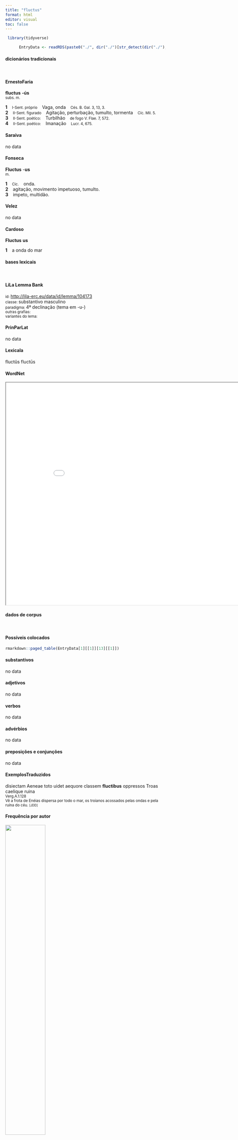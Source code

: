 ```yaml
---
title: "fluctus"
format: html
editor: visual
toc: false
---
```



```r
 library(tidyverse) 

      EntryData <- readRDS(paste0("./", dir("./")[str_detect(dir("./"), "_xx102-108-117-99-116-117-115xx_.rds")]))

```


#### dicionários tradicionais

&emsp;




::: panel-tabset

#### ErnestoFaria

<b>fluctus</b> <b>-ús</b> <br> <small>subs. m.</small> <br> <small></small>   <p> <b>1</b> &ensp; <small>I-Sent. próprio</small> &ensp; Vaga, onda &ensp; <small>Cés. B. Gal. 3, 13, 3.</small> <br> <b>2</b> &ensp; <small>II-Sent. figurado</small> &ensp; Agitação, perturbação, tumulto, tormenta &ensp; <small>Cíc. Mil. 5.</small> <br> <b>3</b> &ensp; <small>II-Sent. poético:</small> &ensp; Turbilhão &ensp; <small>de fogo V. Flae. 7, 572.</small> <br> <b>4</b> &ensp; <small>II-Sent. poético:</small> &ensp; Imanação &ensp; <small>Lucr. 4, 675.</small> </p>




#### Saraiva

no data




#### Fonseca

<b>Fluctus</b> -<b>us</b> <br> <small>m.</small>   <p> <b>1</b> &ensp; <small>Cic.</small> &ensp; onda. <br> <b>2</b> &ensp; agitação, movimento impetuoso, tumulto. <br> <b>3</b> &ensp; impeto, multidão. </p>




#### Velez

no data




#### Cardoso

<b>Fluctus</b> <b>us</b>   <p> <b>1</b> &ensp; a onda do mar </p>


:::



#### bases lexicais

&emsp;






::: panel-tabset

#### LiLa Lemma Bank

<small> id: </small> <a href=' http://lila-erc.eu/data/id/lemma/104173 ' target="_blank"> http://lila-erc.eu/data/id/lemma/104173 </a> <br>
<small> classe: </small> substantivo masculino   <br>
<small> paradigma: </small> 4ª declinação (tema em -u-) <br>
<small> outras grafias: </small>  <br>
<small> variantes do lema: </small>  <br>





#### PrinParLat

no data




#### Lexicala

fluctŭs 
 fluctūs




#### WordNet

<iframe width='900' height='700' src='Media/Tree__xx102-108-117-99-116-117-115xx__sem_type_lexemes_pt.html'>

</iframe>


:::



#### dados de corpus

&emsp;




::: panel-tabset

#### Possíveis colocados

```r

rmarkdown::paged_table(EntryData[1][[1]][13][[1]])

```


#### substantivos

no data




#### adjetivos

no data




#### verbos

no data




#### advérbios

no data




#### preposições e conjunções

no data


:::



::: panel-tabset

#### ExemplosTraduzidos

<p> disiectam Aeneae toto uidet aequore classem <b>fluctibus</b> oppressos Troas caelique ruina <br> <small> Verg.A.1.128 <br> Vê a frota de Enéias dispersa por todo o mar, os troianos acossados pelas ondas e pela ruína do céu. <small> [JDD] </small> </small> </p>





#### Frequência por autor

![](./Media/barchart__xx102-108-117-99-116-117-115xx__lemma_BY_author_Frequencies.webp){width=50% fig-alt='This charts plots the frequency of lemma by author_Frequencies. The Vergilius subcorpus registers the highest normalized frequency, with the value of 25.1 and an absolute frequency of 13. The Seneca subcorpus follows, with a normalized frequency of 3.73 and an absolute frequency of 20. the subcorpus with the least normalized frequency is Phaedrus with the normalized value of 0 and an absolute freqeuncy of 0. here are all the values: subcorpus: Caesar ; normalized frequency: 3 ; absolute frequency: 1.13301608882846. subcorpus: Cicero ; normalized frequency: 6 ; absolute frequency: 0.373775883979966. subcorpus: Horatius ; normalized frequency: 3 ; absolute frequency: 2.6640618062339. subcorpus: Ovidius ; normalized frequency: 2 ; absolute frequency: 3.43170899107756. subcorpus: Phaedrus ; normalized frequency: 0 ; absolute frequency: 0. subcorpus: Sallustius ; normalized frequency: 0 ; absolute frequency: 0. subcorpus: Seneca ; normalized frequency: 20 ; absolute frequency: 3.73266643026446. subcorpus: Suetonius ; normalized frequency: 0 ; absolute frequency: 0. subcorpus: Tacitus ; normalized frequency: 0 ; absolute frequency: 0. subcorpus: Vergilius ; normalized frequency: 13 ; absolute frequency: 25.0965250965251. subcorpus: Hieronymus ; normalized frequency: 1 ; absolute frequency: 2.24668613794653'}




#### Frequência por gênero

![](./Media/barchart__xx102-108-117-99-116-117-115xx__lemma_BY_genre_Frequencies.webp){width=50% fig-alt='This charts plots the frequency of lemma by genre_Frequencies. The Poesia.épica subcorpus registers the highest normalized frequency, with the value of 25.1 and an absolute frequency of 13. The Poesia.trágica subcorpus follows, with a normalized frequency of 13.9 and an absolute frequency of 16. the subcorpus with the least normalized frequency is Prosa.oratória with the normalized value of 0.29 and an absolute freqeuncy of 3. here are all the values: subcorpus: Prosa.histórica ; normalized frequency: 3 ; absolute frequency: 0.730300153363032. subcorpus: Prosa.filosófica ; normalized frequency: 4 ; absolute frequency: 0.658967727055567. subcorpus: Prosa.oratória ; normalized frequency: 3 ; absolute frequency: 0.288037790558121. subcorpus: Prosa.epistolográfica ; normalized frequency: 3 ; absolute frequency: 0.794933623042476. subcorpus: Poesia.lírica ; normalized frequency: 3 ; absolute frequency: 2.52376545806343. subcorpus: Poesia.didática ; normalized frequency: 2 ; absolute frequency: 1.69649673424379. subcorpus: Poesia.trágica ; normalized frequency: 16 ; absolute frequency: 13.8985406532314. subcorpus: Poesia.épica ; normalized frequency: 13 ; absolute frequency: 25.0965250965251. subcorpus: Prosa.ficcional ; normalized frequency: 1 ; absolute frequency: 2.24668613794653'}




#### Frequência por século

![](./Media/barchart__xx102-108-117-99-116-117-115xx__lemma_BY_period_Frequencies.webp){width=50% fig-alt='This charts plots the frequency of lemma by period_Frequencies. The I.d.C. subcorpus registers the highest normalized frequency, with the value of 3.37 and an absolute frequency of 22. The II.d.C. subcorpus follows, with a normalized frequency of 0 and an absolute frequency of 0. the subcorpus with the least normalized frequency is II.d.C. with the normalized value of 0 and an absolute freqeuncy of 0. here are all the values: subcorpus: I.a.C. ; normalized frequency: 25 ; absolute frequency: 1.16360251338143. subcorpus: I.d.C. ; normalized frequency: 22 ; absolute frequency: 3.36545816123604. subcorpus: II.d.C. ; normalized frequency: 0 ; absolute frequency: 0. subcorpus: IV.d.C. ; normalized frequency: 1 ; absolute frequency: 2.24668613794653'}


:::

